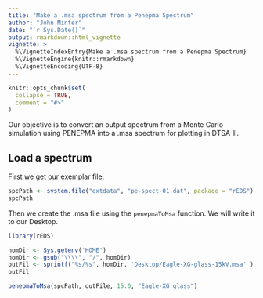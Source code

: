```yaml
---
title: "Make a .msa spectrum from a Penepma Spectrum"
author: "John Minter"
date: "`r Sys.Date()`"
output: rmarkdown::html_vignette
vignette: >
  %\VignetteIndexEntry{Make a .msa spectrum from a Penepma Spectrum}
  %\VignetteEngine{knitr::rmarkdown}
  %\VignetteEncoding{UTF-8}
---
```


```r
knitr::opts_chunk$set(
  collapse = TRUE,
  comment = "#>"
)
```

Our objective is to convert an output spectrum from a Monte Carlo
simulation using PENEPMA into a .msa spectrum for plotting in DTSA-II.


## Load a spectrum

First we get our exemplar file.

```r
spcPath <- system.file("extdata", "pe-spect-01.dat", package = "rEDS")
spcPath
```

Then we create the .msa file using the `penepmaToMsa` function. We will write it to our Desktop.

```r
library(rEDS)

homDir <- Sys.getenv('HOME')
homDir <- gsub("\\\\", "/", homDir)
outFil <- sprintf("%s/%s", homDir, 'Desktop/Eagle-XG-glass-15kV.msa' ) 
outFil

penepmaToMsa(spcPath, outFile, 15.0, "Eagle-XG glass")
```
